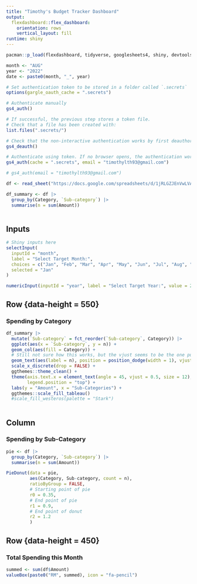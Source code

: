 ```yaml
---
title: "Timothy's Budget Tracker Dashboard"
output: 
  flexdashboard::flex_dashboard:
    orientation: rows
    vertical_layout: fill
runtime: shiny
---
```


```r
pacman::p_load(flexdashboard, tidyverse, googlesheets4, shiny, devtools, tvthemes, webr)

month <- "AUG"
year <- "2022"
date <- paste0(month, "_", year)

# Set authentication token to be stored in a folder called `.secrets`
options(gargle_oauth_cache = ".secrets")

# Authenticate manually
gs4_auth()

# If successful, the previous step stores a token file.
# Check that a file has been created with:
list.files(".secrets/")

# Check that the non-interactive authentication works by first deauthorizing:
gs4_deauth()

# Authenticate using token. If no browser opens, the authentication works.
gs4_auth(cache = ".secrets", email = "timothylth93@gmail.com")

# gs4_auth(email = "timothylth93@gmail.com")

df <- read_sheet("https://docs.google.com/spreadsheets/d/1jRLGZJEnVwLVAwUo3q0MU9FQpNoZa_f7LQNl0PIhmUk/edit#gid=0", sheet = date)

df_summary <- df |> 
  group_by(Category, `Sub-category`) |> 
  summarise(n = sum(Amount)) 
  
```

## Inputs {.sidebar}

```r
# Shiny inputs here
selectInput(
  inputId = "month", 
  label = "Select Target Month:", 
  choices = c("Jan", "Feb", "Mar", "Apr", "May", "Jun", "Jul", "Aug", "Sep", "Oct", "Nov", "Dec"),
  selected = "Jan"
)

numericInput(inputId = "year", label = "Select Target Year:", value = 2022, min = 2022, max = 2122)
```

## Row {data-height = 550}

### Spending by Category

```r
df_summary |> 
  mutate(`Sub-category` = fct_reorder(`Sub-category`, Category)) |> 
  ggplot(aes(x = `Sub-category`, y = n)) + 
  geom_col(aes(fill = Category)) + 
  # Still not sure how this works, but the vjust seems to be the one putting the label at the top of the graph
  geom_text(aes(label = n), position = position_dodge(width = 1), vjust = -0.5, size = 3) + 
  scale_x_discrete(drop = FALSE) +
  ggthemes::theme_clean() + 
  theme(axis.text.x = element_text(angle = 45, vjust = 0.5, size = 12),
        legend.position = "top") + 
  labs(y = "Amount", x = "Sub-Categories") + 
  ggthemes::scale_fill_tableau()
  #scale_fill_westeros(palette = "Stark")
  
```
## Column

### Spending by Sub-Category

```r
pie <- df |> 
  group_by(Category, `Sub-category`) |> 
  summarise(n = sum(Amount)) 

PieDonut(data = pie, 
         aes(Category, Sub-category, count = n),
         ratioByGroup = FALSE,
         # Starting point of pie
         r0 = 0.35,
         # End point of pie
         r1 = 0.9,
         # End point of donut
         r2 = 1.2
         ) 
```

## Row {data-height = 450}

### Total Spending this Month

```r
summed <- sum(df$Amount)
valueBox(paste0("RM", summed), icon = "fa-pencil")
```

